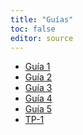 ```yaml
---
title: "Guías"
toc: false
editor: source
---
```


- [Guía 1](./guias/guia1.html)
- [Guía 2](./guias/guia2.html)
- [Guía 3](./guias/guia3.html)
- [Guía 4](./guias/guia4.html)
- [Guía 5](./guias/guia5.html)
- [TP-1](./tps/TP1.html)